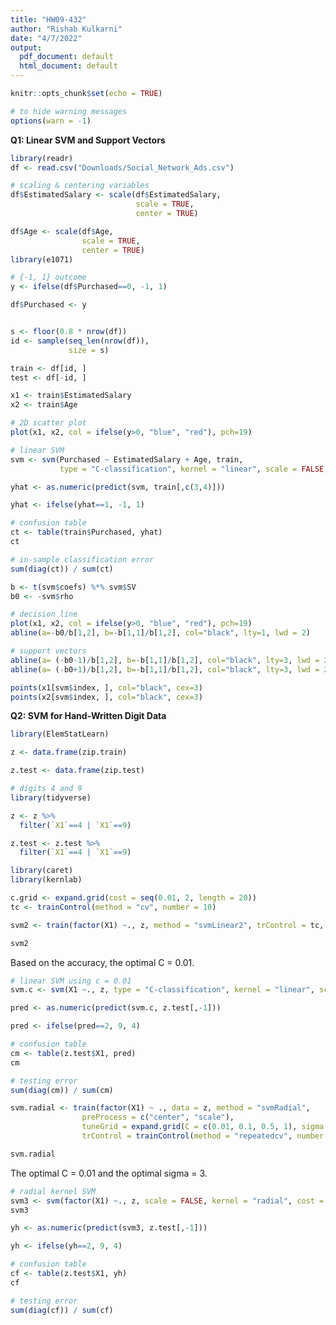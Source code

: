 ```yaml
---
title: "HW09-432"
author: "Rishab Kulkarni"
date: "4/7/2022"
output:
  pdf_document: default
  html_document: default
---
```


```r
knitr::opts_chunk$set(echo = TRUE)

# to hide warning messages
options(warn = -1)
```

**Q1: Linear SVM and Support Vectors**

```r
library(readr)
df <- read.csv("Downloads/Social_Network_Ads.csv")

# scaling & centering variables
df$EstimatedSalary <- scale(df$EstimatedSalary,
                            scale = TRUE,
                            center = TRUE)

df$Age <- scale(df$Age,
                scale = TRUE,
                center = TRUE)
library(e1071)

# {-1, 1} outcome
y <- ifelse(df$Purchased==0, -1, 1)

df$Purchased <- y


s <- floor(0.8 * nrow(df))
id <- sample(seq_len(nrow(df)),
             size = s)

train <- df[id, ]
test <- df[-id, ]

x1 <- train$EstimatedSalary
x2 <- train$Age
```


```r
# 2D scatter plot
plot(x1, x2, col = ifelse(y>0, "blue", "red"), pch=19)
```

```r
# linear SVM
svm <- svm(Purchased ~ EstimatedSalary + Age, train,
           type = "C-classification", kernel = "linear", scale = FALSE, cost = 1)

yhat <- as.numeric(predict(svm, train[,c(3,4)]))

yhat <- ifelse(yhat==1, -1, 1)

# confusion table
ct <- table(train$Purchased, yhat)
ct

# in-sample classification error
sum(diag(ct)) / sum(ct)
```


```r
b <- t(svm$coefs) %*% svm$SV
b0 <- -svm$rho

# decision line
plot(x1, x2, col = ifelse(y>0, "blue", "red"), pch=19)
abline(a=-b0/b[1,2], b=-b[1,1]/b[1,2], col="black", lty=1, lwd = 2)

# support vectors
abline(a= (-b0-1)/b[1,2], b=-b[1,1]/b[1,2], col="black", lty=3, lwd = 2)
abline(a= (-b0+1)/b[1,2], b=-b[1,1]/b[1,2], col="black", lty=3, lwd = 2)

points(x1[svm$index, ], col="black", cex=3)
points(x2[svm$index, ], col="black", cex=3)
```

**Q2: SVM for Hand-Written Digit Data**

```r
library(ElemStatLearn)

z <- data.frame(zip.train)

z.test <- data.frame(zip.test)

# digits 4 and 9
library(tidyverse)

z <- z %>%
  filter(`X1`==4 | `X1`==9)

z.test <- z.test %>%
  filter(`X1`==4 | `X1`==9)

library(caret)
library(kernlab)

c.grid <- expand.grid(cost = seq(0.01, 2, length = 20))
tc <- trainControl(method = "cv", number = 10)

svm2 <- train(factor(X1) ~., z, method = "svmLinear2", trControl = tc, tuneGrid = c.grid)

svm2
```

Based on the accuracy, the optimal C = 0.01.

```r
# linear SVM using c = 0.01
svm.c <- svm(X1 ~., z, type = "C-classification", kernel = "linear", scale = FALSE, cost = 0.01)

pred <- as.numeric(predict(svm.c, z.test[,-1]))

pred <- ifelse(pred==2, 9, 4)

# confusion table
cm <- table(z.test$X1, pred)
cm
```


```r
# testing error
sum(diag(cm)) / sum(cm)
```


```r
svm.radial <- train(factor(X1) ~ ., data = z, method = "svmRadial",
                preProcess = c("center", "scale"),
                tuneGrid = expand.grid(C = c(0.01, 0.1, 0.5, 1), sigma = c(1, 2, 3)),
                trControl = trainControl(method = "repeatedcv", number = 10, repeats = 3))

svm.radial
```

The optimal C = 0.01 and the optimal sigma = 3.

```r
# radial kernel SVM
svm3 <- svm(factor(X1) ~., z, scale = FALSE, kernel = "radial", cost = 0.01)
svm3

yh <- as.numeric(predict(svm3, z.test[,-1]))

yh <- ifelse(yh==2, 9, 4)

# confusion table
cf <- table(z.test$X1, yh)
cf
```

```r
# testing error
sum(diag(cf)) / sum(cf)
```

